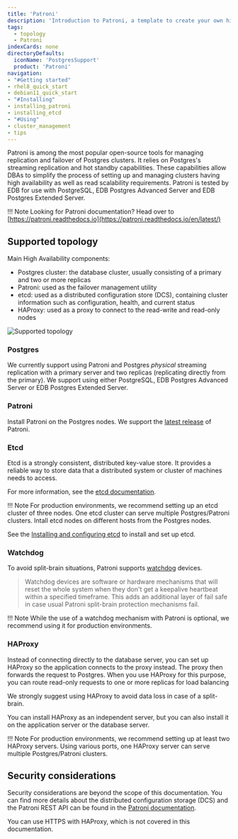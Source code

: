 ```yaml
---
title: 'Patroni'
description: 'Introduction to Patroni, a template to create your own high-availability solution'
tags:
  - topology
  - Patroni
indexCards: none
directoryDefaults:
  iconName: 'PostgresSupport'
  product: 'Patroni'
navigation:
- "#Getting started"
- rhel8_quick_start
- debian11_quick_start
- "#Installing"
- installing_patroni
- installing_etcd
- "#Using"
- cluster_management
- tips
---
```


Patroni is among the most popular open-source tools for managing replication and failover of Postgres clusters. It relies on Postgres's streaming replication and hot standby capabilities. These capabilities allow DBAs to simplify the process of setting up and managing clusters having high availability as well as read scalability requirements. Patroni is tested by EDB for use with PostgreSQL, EDB Postgres Advanced Server and EDB Postgres Extended Server.

!!! Note
    Looking for Patroni documentation? Head over to [https://patroni.readthedocs.io](https://patroni.readthedocs.io/en/latest/)


## Supported topology

Main High Availability components:
* Postgres cluster: the database cluster, usually consisting of a primary and two or more replicas
* Patroni: used as the failover management utility
* etcd: used as a distributed configuration store (DCS), containing cluster information such as configuration, health, and current status
* HAProxy: used as a proxy to connect to the read-write and read-only nodes

![Supported topology](images/supported-arch.png)

### Postgres

We currently support using Patroni and Postgres _physical_ streaming replication with a primary server and two replicas (replicating directly from the primary). We support using either PostgreSQL, EDB Postgres Advanced Server or EDB Postgres Extended Server.

### Patroni

Install Patroni on the Postgres nodes. We support the [latest release](https://patroni.readthedocs.io/en/latest/releases.html#releases) of Patroni.

### Etcd

Etcd is a strongly consistent, distributed key-value store. It provides a reliable way to store data that a distributed system or cluster of machines needs to access.

For more information, see the [etcd documentation](https://etcd.io/docs/).

!!! Note
    For production environments, we recommend setting up an etcd cluster of three nodes. One etcd cluster can serve multiple Postgres/Patroni clusters. Intall etcd nodes on different hosts from the Postgres nodes.

See the [Installing and configuring etcd](installing_etcd) to install and set up etcd.

### Watchdog

To avoid split-brain situations, Patroni supports [watchdog](https://patroni.readthedocs.io/en/latest/watchdog.html) devices.

> Watchdog devices are software or hardware mechanisms that will reset the whole system when they don't get a keepalive heartbeat within a specified timeframe. This adds an additional layer of fail safe in case usual Patroni split-brain protection mechanisms fail.

!!! Note
    While the use of a watchdog mechanism with Patroni is optional, we recommend using it for production environments.


### HAProxy

Instead of connecting directly to the database server, you can set up HAProxy so the application connects to the proxy instead. The proxy then forwards the request to Postgres. When you use HAProxy for this purpose, you can route read-only requests to one or more replicas for load balancing

We strongly suggest using HAProxy to avoid data loss in case of a split-brain.

You can install HAProxy as an independent server, but you can also install it on the application server or the database server.

!!! Note
    For production environments, we recommend setting up at least two HAProxy servers. Using various ports, one HAProxy server can serve multiple Postgres/Patroni clusters.


## Security considerations

Security considerations are beyond the scope of this documentation. You can find more details about the distributed configuration storage (DCS) and the Patroni REST API can be found in the [Patroni documentation](https://patroni.readthedocs.io/en/latest/security.html).

You can use HTTPS with HAProxy, which is not covered in this documentation.

